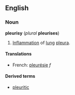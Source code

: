 ==English==
===Noun===
'''pleurisy''' (''plural'' '''pleurises''')

# {{pathology}} [[Inflammation]] of [[lung]] [[pleura]].

====Translations====
*French: [[pleurésie]] ''f''

====Derived terms====
*[[pleuritic]]


{{pedialite}}